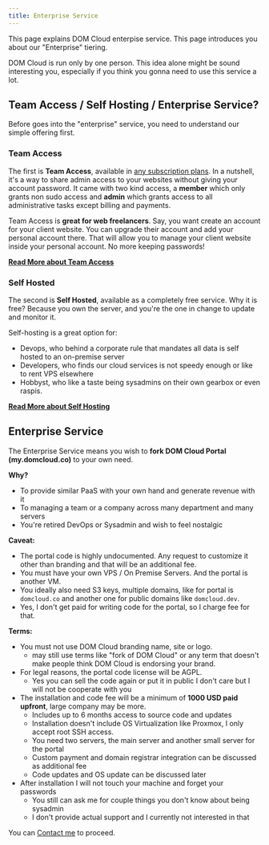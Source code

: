 ```yaml
---
title: Enterprise Service
---
```


This page explains DOM Cloud enterpise service. This page introduces you about our "Enterprise" tiering.

DOM Cloud is run only by one person. This idea alone might be sound interesting you, especially if you think you gonna need to use this service a lot.

## Team Access / Self Hosting / Enterprise Service?

Before goes into the "enterprise" service, you need to understand our simple offering first.

### Team Access

The first is **Team Access**, available in [any subscription plans](./compare-plans.mdx). In a nutshell, it's a way to share admin access to your websites without giving your account password. It came with two kind access, a **member** which only grants non sudo access and **admin** which grants access to all administrative tasks except billing and payments.

Team Access is **great for web freelancers**. Say, you want create an account for your client website. You can upgrade their account and add your personal account there. That will allow you to manage your client website inside your personal account. No more keeping passwords!

[**Read More about Team Access**](../features/team.mdx)

### Self Hosted

The second is **Self Hosted**, available as a completely free service. Why it is free? Because you own the server, and you're the one in change to update and monitor it. 

Self-hosting is a great option for:

- Devops, who behind a corporate rule that mandates all data is self hosted to an on-premise server
- Developers, who finds our cloud services is not speedy enough or like to rent VPS elsewhere
- Hobbyst, who like a taste being sysadmins on their own gearbox or even raspis.

[**Read More about Self Hosting**](./self-hosting.mdx)

## Enterprise Service

The Enterprise Service means you wish to **fork DOM Cloud Portal (my.domcloud.co)** to your own need. 

**Why?**

- To provide similar PaaS with your own hand and generate revenue with it
- To managing a team or a company across many department and many servers
- You're retired DevOps or Sysadmin and wish to feel nostalgic

**Caveat:**

- The portal code is highly undocumented. Any request to customize it other than branding and that will be an additional fee.
- You must have your own VPS / On Premise Servers. And the portal is another VM.
- You ideally also need S3 keys, multiple domains, like for portal is `domcloud.co` and another one for public domains like `domcloud.dev`.
- Yes, I don't get paid for writing code for the portal, so I charge fee for that.

**Terms:**

- You must not use DOM Cloud branding name, site or logo.
  - may still use terms like "fork of DOM Cloud" or any term that doesn't make people think DOM Cloud is endorsing your brand.
- For legal reasons, the portal code license will be AGPL.
  - Yes you can sell the code again or put it in public I don't care but I will not be cooperate with you
- The installation and code fee will be a minimum of **1000 USD paid upfront**, large company may be more.
  - Includes up to 6 months access to source code and updates
  - Installation doesn't include OS Virtualization like Proxmox, I only accept root SSH access.
  - You need two servers, the main server and another small server for the portal
  - Custom payment and domain registrar integration can be discussed as additional fee
  - Code updates and OS update can be discussed later
- After installation I will not touch your machine and forget your passwords
  - You still can ask me for couple things you don't know about being sysadmin
  - I don't provide actual support and I currently not interested in that

You can [Contact me](https://t.me/WIIIN0DE) to proceed.
